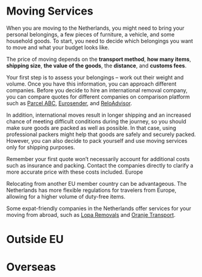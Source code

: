 # Moving Services 
When you are moving to the Netherlands, you might need to bring your personal belongings, a few pieces of furniture, a vehicle, and some household goods. To start, you need to decide which belongings you want to move and what your budget looks like. 

The price of moving depends on the **transport method**, **how many items**, **shipping size**, **the value of the goods**, the **distance**, and **customs fees**. 

Your first step is to assess your belongings – work out their weight and volume. Once you have this information, you can approach different companies. Before you decide to hire an international removal company, you can compare quotes for different companies on comparison platform such as [Parcel ABC](https://www.parcelabc.com/?utm_source=Awin&utm_medium=Awin&utm_campaign=666995&awc=12842_1646034681_9c7242973f2df52c57262f73feddd7de), [Eurosender](https://www.eurosender.com/?utm_source=TradeTracker&utm_medium=Affiliate&utm_campaign=Expatica%20Netherlands), and [ReloAdvisor](https://reloadvisor.org/en/?utm_source=expatica&utm_medium=banner&utm_campaign=expatica_banner). 

In addition, international moves result in longer shipping and an increased chance of meeting difficult conditions during the journey, so you should make sure goods are packed as well as possible. In that case, using professional packers might help that goods are safely and securely packed. However, you can also decide to pack yourself and use moving services only for shipping purposes.

<callout> 
  Remember your first quote won’t necessarily account for additional costs such as insurance and packing. Contact the companies directly to clarify a more accurate price with these costs included.
</callout
 
# Europe
Relocating from another EU member country can be advantageous. The Netherlands has more flexible regulations for travelers from Europe, allowing for a higher volume of duty-free items.

Some expat-friendly companies in the Netherlands offer services for your moving from abroad, such as [Lopa Removals](https://loparemovals.com/) and [Oranje Transport](https://oranjetransport.nl/). 
# Outside EU 
# Overseas 
